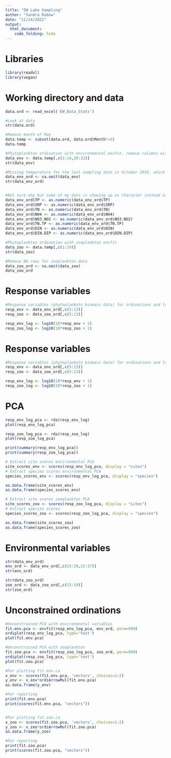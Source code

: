 ```yaml
---
title: "EW Lake Sampling"
author: "Sandra Rabow"
date: "11/24/2021"
output: 
  html_document:
    code_folding: hide
---
```




# Libraries
```r

library(readxl)
library(vegan)

```


# Working directory and data
```r
data.ord <- read_excel('EW_Data_Stats')

#Look at data
str(data.ord)

#Remove month of May
data.temp <- subset(data.ord, data.ord$Month!=5) 
data.temp

#Phytoplankton ordination with environmental envfit, remove columns with zooplankton because there are a lot of NA-values.
data_env <- data.temp[,c(1:14,20:32)]
str(data_env)

#Missing temperature for the last sampling date in October 2019, which is removed to be able to run ordination which cannot have missing rows
data_env_ord <- na.omit(data_env)
str(data_env_ord)


#Not sure why but some of my data is showing up as character instead of numeric - below is a fix.
data_env_ord$TP <- as.numeric(data_env_ord$TP)
data_env_ord$SRP <- as.numeric(data_env_ord$SRP)
data_env_ord$TN <- as.numeric(data_env_ord$TN)
data_env_ord$NH4 <- as.numeric(data_env_ord$NH4)
data_env_ord$NO3.NO2 <- as.numeric(data_env_ord$NO3.NO2)
data_env_ord$TN.TP <- as.numeric(data_env_ord$TN.TP)
data_env_ord$DIN <- as.numeric(data_env_ord$DIN)
data_env_ord$DIN.DIP <- as.numeric(data_env_ord$DIN.DIP)

#Phytoplankton ordination with zooplankton envfit
data_zoo <- data.temp[,c(1:19)]
str(data_zoo)

#Remove NA rows for zooplankton data
data_zoo_ord <- na.omit(data_zoo)
data_zoo_ord

```


# Response variables
```r

#Response variables (phytoplankotn biomass data) for ordinations and log transformation
resp_env <- data_env_ord[,c(5:13)]
resp_zoo <- data_zoo_ord[,c(5:13)]

resp_env_log <- log10(10*resp_env + 1)
resp_zoo_log <- log10(10*resp_zoo + 1)

```

# Response variables
```r
#Response variables (phytoplankotn biomass data) for ordinations and log transformation
resp_env <- data_env_ord[,c(5:13)]
resp_zoo <- data_zoo_ord[,c(5:13)]

resp_env_log <- log10(10*resp_env + 1)
resp_zoo_log <- log10(10*resp_zoo + 1)
```


# PCA
```r
resp_env_log_pca <- rda(resp_env_log)
plot(resp_env_log_pca)

resp_zoo_log_pca <- rda(resp_zoo_log)
plot(resp_zoo_log_pca)

print(summary(resp_env_log_pca))
print(summary(resp_zoo_log_pca))

# Extract site scores environmental PCA
site_scores_env <- scores(resp_env_log_pca, display = "sites")
# Extract species scores environmental PCA
species_scores_env <- scores(resp_env_log_pca, display = "species")

as.data.frame(site_scores_env)
as.data.frame(species_scores_env)

# Extract site scores zooplankton PCA
site_scores_zoo <- scores(resp_zoo_log_pca, display = "sites")
# Extract species scores
species_scores_zoo <- scores(resp_zoo_log_pca, display = "species")

as.data.frame(site_scores_zoo)
as.data.frame(species_scores_zoo)
```


# Environmental variables
```r

str(data_env_ord)
env_ord <- data_env_ord[,c(15:19,22:27)] 
str(env_ord)

str(data_zoo_ord)
zoo_ord <- data_zoo_ord[,c(15:19)] 
str(zoo_ord)
```

# Unconstrained ordinations
```r

#Unconstrained PCA with environmnetal variables
fit.env.pca <- envfit(resp_env_log_pca, env_ord, perm=999)
ordiplot(resp_env_log_pca, type='text')
plot(fit.env.pca)

#Unconstrained PCA with zooplankton
fit.zoo.pca <- envfit(resp_zoo_log_pca, zoo_ord, perm=999)
ordiplot(resp_zoo_log_pca, type='text')
plot(fit.zoo.pca)

#For plotting fit.env.ca
x_env <- scores(fit.env.pca, 'vectors', choices=1:2)
y_env <- x_env*ordiArrowMul(fit.env.pca)
as.data.frame(y_env)

#For reporting
print(fit.env.pca)
print(scores(fit.env.pca, "vectors"))


#For plotting fit.zoo.ca
x_zoo <- scores(fit.zoo.pca, 'vectors', choices=1:2)
y_zoo <- x_zoo*ordiArrowMul(fit.zoo.pca)
as.data.frame(y_zoo)

#For reporting
print(fit.zoo.pca)
print(scores(fit.zoo.pca, "vectors"))


```




